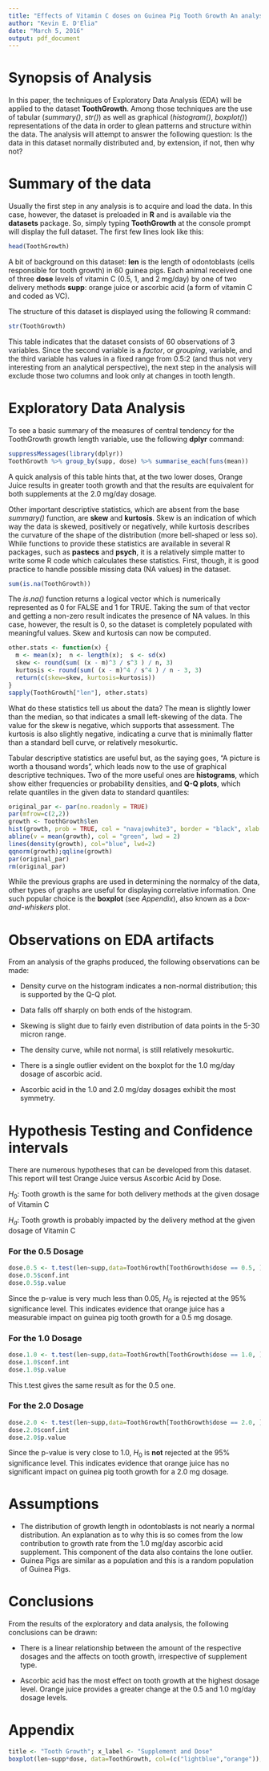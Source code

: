 ```yaml
---
title: "Effects of Vitamin C doses on Guinea Pig Tooth Growth An analysis using R"
author: "Kevin E. D'Elia"
date: "March 5, 2016"
output: pdf_document
---
```


# Synopsis of Analysis
In this paper, the techniques of Exploratory Data Analysis (EDA) will be applied to the dataset __ToothGrowth__.  Among those techniques are the use of tabular (_summary()_, _str()_) as well as graphical (_histogram()_, _boxplot()_) representations of the data in order to glean patterns and structure within the data.  The analysis will attempt to answer the following question:  Is the data in this dataset normally distributed and, by extension, if not, then why not? 

# Summary of the data
Usually the first step in any analysis is to acquire and load the data.  In this case, however, the dataset is preloaded in __R__ and is available via the __datasets__ package.  So, simply typing __ToothGrowth__ at the console prompt will display the full dataset.  The first few lines look like this:
```r
head(ToothGrowth)
```
A bit of background on this dataset: __len__ is the length of odontoblasts (cells responsible for tooth growth) in 60 guinea pigs. Each animal received one of three __dose__ levels of vitamin C (0.5, 1, and 2 mg/day) by one of two delivery methods __supp__:  orange juice or ascorbic acid (a form of vitamin C and coded as VC).

The structure of this dataset is displayed using the following R command:
```r
str(ToothGrowth)
```

This table indicates that the dataset consists of 60 observations of 3 variables. Since the second variable is a _factor_, or _grouping_, variable, and the third variable has values in a fixed range from 0.5:2 (and thus not very interesting from an analytical perspective), the next step in the analysis will exclude those two columns and look only at changes in tooth length.

# Exploratory Data Analysis

To see a basic summary of the measures of central tendency for the ToothGrowth growth length variable, use the following __dplyr__ command:
```r
suppressMessages(library(dplyr))
ToothGrowth %>% group_by(supp, dose) %>% summarise_each(funs(mean))
```

A quick analysis of this table hints that, at the two lower doses, Orange Juice results in greater tooth growth and that the results are equivalent for both supplements at the 2.0 mg/day dosage.

Other important descriptive statistics, which are absent from the base _summary()_ function, are __skew__ and __kurtosis__.  Skew is an indication of which way the data is skewed, positively or negatively, while kurtosis describes the curvature of the shape of the distribution (more bell-shaped or less so).  While functions to provide these statistics are available in several R packages, such as __pastecs__ and __psych__, it is a relatively simple matter to write some R code which calculates these statistics.  First, though, it is good practice to handle possible missing data (NA values) in the dataset.
```r
sum(is.na(ToothGrowth))
```

The _is.na()_ function returns a logical vector which is numerically represented as 0 for FALSE and 1 for TRUE.  Taking the sum of that vector and getting a non-zero result indicates the presence of NA values.  In this case, however, the result is 0, so the dataset is completely populated with meaningful values.  Skew and kurtosis can now be computed.

```r
other.stats <- function(x) {
  m <- mean(x);  n <- length(x);  s <- sd(x)
  skew <- round(sum( (x - m)^3 / s^3 ) / n, 3)
  kurtosis <- round(sum( (x - m)^4 / s^4 ) / n - 3, 3)
  return(c(skew=skew, kurtosis=kurtosis))
}
sapply(ToothGrowth["len"], other.stats)
```
What do these statistics tell us about the data?  The mean is slightly lower than the median, so that indicates a small left-skewing of the data.  The value for the skew is negative, which supports that assessment.  The kurtosis is also slightly negative, indicating a curve that is minimally flatter than a standard bell curve, or relatively mesokurtic.

Tabular descriptive statistics are useful but, as the saying goes, "A picture is worth a thousand words", which leads now to the use of graphical descriptive techniques.  Two of the more useful ones are __histograms__, which show either frequencies or probability densities, and __Q-Q plots__, which relate quantiles in the given data to standard quantiles:

```r
original_par <- par(no.readonly = TRUE)
par(mfrow=c(2,2))
growth <- ToothGrowth$len
hist(growth, prob = TRUE, col = "navajowhite3", border = "black", xlab = "")
abline(v = mean(growth), col = "green", lwd = 2)
lines(density(growth), col="blue", lwd=2)
qqnorm(growth);qqline(growth)
par(original_par)
rm(original_par)
```

While the previous graphs are used in determining the normalcy of the data, other types of graphs are useful for displaying correlative information. One such popular choice is the __boxplot__ (see _Appendix_), also known as a _box-and-whiskers_ plot.

# Observations on EDA artifacts

From an analysis of the graphs produced, the following observations can be made:

* Density curve on the histogram indicates a non-normal distribution; this is supported by the Q-Q plot.

* Data falls off sharply on both ends of the histogram.

* Skewing is slight due to fairly even distribution of data points in the 5-30 micron range.

* The density curve, while not normal, is still relatively mesokurtic.

* There is a single outlier evident on the boxplot for the 1.0 mg/day dosage of ascorbic acid.

* Ascorbic acid in the 1.0 and 2.0 mg/day dosages exhibit the most symmetry.
 
# Hypothesis Testing and Confidence intervals

There are numerous hypotheses that can be developed from this dataset.  This report will test Orange Juice versus Ascorbic Acid by Dose.

$H_0$: Tooth growth is the same for both delivery methods at the given dosage of Vitamin C

$H_a$: Tooth growth is probably impacted by the delivery method at the given dosage of Vitamin C

### For the 0.5 Dosage
```r
dose.0.5 <- t.test(len~supp,data=ToothGrowth[ToothGrowth$dose == 0.5, ], paired = F, var.equal = F)
dose.0.5$conf.int
dose.0.5$p.value
```
Since the p-value is very much less than 0.05, $H_0$ is rejected at the 95% significance level. This indicates evidence that orange juice has a measurable impact on guinea pig tooth growth for a 0.5 mg dosage.

### For the 1.0 Dosage
```r
dose.1.0 <- t.test(len~supp,data=ToothGrowth[ToothGrowth$dose == 1.0, ], paired = F, var.equal = F)
dose.1.0$conf.int
dose.1.0$p.value
```
This t.test gives the same result as for the 0.5 one.

### For the 2.0 Dosage
```r
dose.2.0 <- t.test(len~supp,data=ToothGrowth[ToothGrowth$dose == 2.0, ], paired = F, var.equal = F)
dose.2.0$conf.int
dose.2.0$p.value
```
Since the p-value is very close to 1.0, $H_0$ is __not__ rejected at the 95% significance level. This indicates evidence that orange juice has no significant impact on guinea pig tooth growth for a 2.0 mg dosage.

# Assumptions
* The distribution of growth length in odontoblasts is not nearly a normal distribution.  An explanation as to why this is so comes from the low contribution to growth rate from the 1.0 mg/day ascorbic acid supplement.  This component of the data also contains the lone outlier.
* Guinea Pigs are similar as a population and this is a random population of Guinea Pigs.

# Conclusions
From the results of the exploratory and data analysis, the following conclusions can be drawn:

* There is a linear relationship between the amount of the respective dosages and the affects on tooth growth, irrespective of supplement type.

* Ascorbic acid has the most effect on tooth growth at the highest dosage level. Orange juice provides a greater change at the 0.5 and 1.0 mg/day dosage levels.

# Appendix

```r
title <- "Tooth Growth"; x_label <- "Supplement and Dose"
boxplot(len~supp*dose, data=ToothGrowth, col=(c("lightblue","orange")), main=title, xlab=x_label) 
```